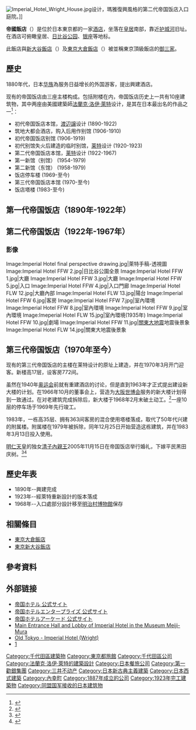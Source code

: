 {{Infobox hotel
  | hotel_name = 帝国饭店<br></small>帝国ホテル</small>
  | image              = Imperial Hotel Tokyo.JPG
  | image_width        = 270
  | caption            = 东京都的帝国饭店
  | location           =  {{JPN}}[[東京都|東京都]][[千代田区|千代田区]][[内幸町|内幸町]]1-1-1
  | coordinates        =
  | opening_date       =  1887年（[[明治|明治]]20年）12月
  | closing_date       =
  | developer          =
  | architect          =
  | operator           = 日本帝国饭店集团
  | owner              =
  | number_of_restaurants =
  | number_of_rooms    =
  | number_of_suites   = 
  | floor_area         =
  | floors             =
  | parking            =
  | website            = [http://www.imperialhotel.co.jp/e/tokyo/index.html 官方网站]
  | footnotes          =
}}

[[File:Imperial_Hotel_Wright_House.jpg|thumb]]设计，瑪雅復興風格的第二代帝国饭店入口庭院。]]

'''帝國飯店'''（{{jpn|j=帝国ホテル|hg=ていこくホテル|rm=Teikoku hoteru}}）是位於日本東京都的一家[[酒店|酒店]]，坐落在[[皇居|皇居]]南部，靠近[[护城河|护城河]]旧址。在酒店可俯瞰皇居、[[日比谷公园|日比谷公园]]、[[银座|银座]]等地标。

此飯店與[[新大谷飯店|新大谷飯店]]（{{lang|ja|ホテルニューオータニ}}）及[[東京大倉飯店|東京大倉飯店]]（{{lang|ja|ホテルオークラ東京}}）被並稱東京頂級飯店的[[御三家|御三家]]。

== 歷史 ==

1880年代，日本[[华族_(日本)|华族]]為服务日益增长的外国游客，提出興建酒店。

现有的帝国饭店由三座主楼构成。包括附楼在内，帝国饭店历史上一共有10座建筑物，其中两座由美國建築師[[法蘭克·洛伊·萊特|法蘭克·洛伊·萊特]]设计，是其在日本最出名的作品之一<ref>{{Cite web |url=http://www.chinajsb.cn/gb/content/2002-07/26/content_26713.htm |title=中国建设报:世纪经典回顾――东京帝国饭店 |access-date=2013-07-15 |archive-date=2016-03-04 |archive-url=https://web.archive.org/web/20160304192223/http://www.chinajsb.cn/gb/content/2002-07/26/content_26713.htm |dead-url=no }}</ref>：

*初代帝国饭店本馆，[[渡辺譲|渡辺譲]]设计 (1890-1922)
*筑地大都会酒店，购入后用作别馆 (1906-1910)
*初代帝国饭店别馆 (1906-1919)
*初代别馆失火后建造的临时别馆，[[法蘭克·洛伊·萊特|莱特]]设计 (1920-1923)
*第二代帝国饭店本馆，[[法蘭克·洛伊·萊特|莱特]]设计 (1922-1967)
*第一新馆（别馆） (1954-1979)
*第二新馆（东馆） (1958-1979)
*饭店停车楼 (1969-至今)
*第三代帝国饭店本馆 (1970-至今)
*饭店塔楼 (1983-至今)

== 第一代帝国饭店（1890年-1922年） ==

== 第二代帝国饭店（1922年-1967年） ==
=== 影像 ===
<gallery>
Image:Imperial Hotel final perspective drawing.jpg|萊特手稿-透視圖
Image:Imperial Hotel FFW 2.jpg|日比谷公園全景
Image:Imperial Hotel FFW 1.jpg|大廳
Image:Imperial Hotel FFW 3.jpg|大廳
Image:Imperial Hotel FFW 5.jpg|入口
Image:Imperial Hotel FFW 4.jpg|入口門廊
Image:Imperial Hotel FLW 12.jpg|大廳內部
Image:Imperial Hotel FLW 13.jpg|陽台
Image:Imperial Hotel FFW 6.jpg|客房
Image:Imperial Hotel FFW 7.jpg|室內環境
Image:Imperial Hotel FFW 8.jpg|室內環境
Image:Imperial Hotel FFW 9.jpg|室內環境
Image:Imeperial Hotel FLW 15.jpg|室內環境(1935年)
Image:Imperial Hotel FFW 10.jpg|劇場
Image:Imperial Hotel FFW 11.jpg|[[關東大地震|關東大地震]]地震後景象
Image:Imperial Hotel FLW 14.jpg|關東大地震後景象
</gallery>

== 第三代帝国饭店（1970年至今） ==
现有的第三代帝国饭店的主楼在莱特设计的原址上建造，并在1970年3月开门迎客。新楼高17层，设客房772间。{{sfnp|Imperial Hotel|1990|pp=232–241}}

虽然在1940年[[1940年夏季奥林匹克运动会|奥运会]]前就有重建酒店的讨论，但是直到1963年才正式提出建设新大楼的计划。在1966年10月的董事会上，营造为[[1970年世界博览会|大阪世博会]]服务的新大楼计划得到一致通过。{{sfnp|Imperial Hotel|1990|pp=223–231}}在对老建筑完成拆除后，新大楼于1968年2月末破土动工。<ref name="">
{{Cite web
|url=http://news.google.com/newspapers?nid=2202&dat=19680220&id=tC0mAAAAIBAJ&sjid=Zv4FAAAAIBAJ&pg=2934,833616
|title=Imperial Hotel Demolition Near
|work=google.com
|publisher=Gettysburg Times
|date=1968-02-20
|accessdate=2014-01-04
}}</ref>一座10层的停车场于1969年先行竣工。

1983年，一栋高35层、拥有363间客房的混合使用塔楼落成，取代了50年代兴建的附属楼。附属楼在1979年被拆除，同年12月25日开始营造这栋建筑，并在1983年3月13日投入使用。

[[明仁天皇|明仁天皇]]的独女[[黑田清子|清子內親王]]2005年11月15日在帝国饭店举行婚礼，下嫁平民黑田庆树。<ref name="princess">{{cite web
|url=http://www.cbsnews.com/news/japan-loses-a-princess/
|title=Japan Loses A Princess
|first=Francie
|last=Grace
|publisher=CBS News
|work=cbsnews.com
|date=2005-11-15
|accessdate=2011-01-03
|archive-date=2021-11-21
|archive-url=https://web.archive.org/web/20211121222433/https://www.cbsnews.com/news/japan-loses-a-princess/
|dead-url=no
}}</ref><ref name="princess2">{{cite web
|url=http://www.dailymail.co.uk/news/article-368709/Japanese-princess-weds-commoner.html/
|title=Japanese princess weds commoner
|publisher=Daily Mail
|work=cbsnews.com
|date=2005-11-15
|accessdate=2011-01-03
|archive-date=2016-08-20
|archive-url=https://web.archive.org/web/20160820022127/http://www.dailymail.co.uk/news/article-368709/Japanese-princess-weds-commoner.html
|dead-url=no
}}</ref>

== 歷史年表 ==
*1890年--興建完成
*1923年--經萊特重新設計的版本落成
*1968年--入口處部分設計移至[[博物館明治村|明治村博物館]]保存

== 相關條目 ==
*[[東京大倉飯店|東京大倉飯店]]
*[[新大谷飯店集團|東京新大谷飯店]]

==參考資料==
{{reflist}}

==外部链接==
{{commonscat|Imperial Hotel (1923-68)}}
* [https://www.imperialhotel.co.jp/ 帝国ホテル 公式サイト] {{Wayback|url=https://www.imperialhotel.co.jp/ |date=20090228163140 }}
* [http://www.imperialhotel-ent.jp/ 帝国ホテルエンタープライズ 公式サイト] {{Wayback|url=http://www.imperialhotel-ent.jp/ |date=20220216091011 }}
* [http://www.imperial-arcade.co.jp/ 帝国ホテルアーケード 公式サイト] {{Wayback|url=http://www.imperial-arcade.co.jp/ |date=20220216084919 }}
*[https://web.archive.org/web/20090601201855/http://www.meijimura.com/english/shisetsu/s067.html Main Entrance Hall and Lobby of Imperial Hotel in the Museum Meiji-Mura]
*[http://www.oldtokyo.com/imperial-hotel-1923.html Old Tokyo - Imperial Hotel (Wright)] {{Wayback|url=http://www.oldtokyo.com/imperial-hotel-1923.html |date=20120605034102 }}
*[http://www.japantoday.com/category/national/view/blast-outside-nepalese-vice-presidents-residence-injures-one] {{Wayback|url=http://www.japantoday.com/category/national/view/blast-outside-nepalese-vice-presidents-residence-injures-one |date=20110605125441 }}

{{coord|35.67231|N|139.75822|E|source:placeopedia|display=title}}

[[Category:千代田區建築物|Category:千代田區建築物]]
[[Category:東京都旅館|Category:東京都旅館]]
[[Category:千代田區公司|Category:千代田區公司]]
[[Category:法蘭克·洛伊·萊特的建築設計|Category:法蘭克·洛伊·萊特的建築設計]]
[[Category:日本餐旅公司|Category:日本餐旅公司]]
[[Category:第一勸銀集團|Category:第一勸銀集團]]
[[Category:三井不动产|Category:三井不动产]]
[[Category:日本新古典主義建築|Category:日本新古典主義建築]]
[[Category:日本西式建築|Category:日本西式建築]]
[[Category:內幸町|Category:內幸町]]
[[Category:1887年成立的公司|Category:1887年成立的公司]]
[[Category:1923年完工建築物|Category:1923年完工建築物]]
[[Category:同盟国军接收的日本建筑物|Category:同盟国军接收的日本建筑物]]
